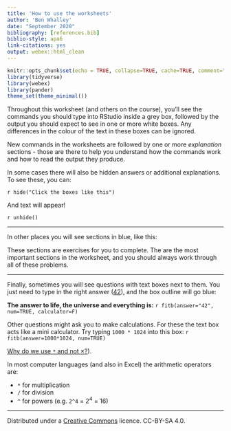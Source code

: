 ```yaml
---
title: 'How to use the worksheets'
author: 'Ben Whalley'
date: "September 2020"
bibliography: [references.bib]
biblio-style: apa6
link-citations: yes
output: webex::html_clean
---
```





```r
knitr::opts_chunk$set(echo = TRUE, collapse=TRUE, cache=TRUE, comment=">", message=FALSE)
library(tidyverse)
library(webex)
library(pander)
theme_set(theme_minimal())
```



Throughout this worksheet (and others on the course), you'll see the commands you should type into
RStudio inside a grey box, followed by the output you should expect to see in one or more white
boxes. Any differences in the colour of the text in these boxes can be ignored.

New commands in the worksheets are followed by one or more _explanation_ sections - those are there
to help you understand how the commands work and how to read the output they produce.

In some cases there will also be hidden answers or additional explanations. To see these, you can:

`r hide("Click the boxes like this")`

And text will appear!

`r unhide()`

---

In other places you will see sections in blue, like this:

:::{.exercise}

These sections are exercises for you to complete. The are the most important sections in the
worksheet, and you should always work through all of these problems.

:::

---

Finally, sometimes you will see questions with text boxes next to them. You just need to type in the
right answer ([42](https://www.urbandictionary.com/define.php?term=42)), and the box outline will go
blue:

**The answer to life, the universe and everything is:**
`r fitb(answer="42", num=TRUE, calculator=F)`

Other questions might ask you to make calculations. For these the text box acts like a mini
calculator. Try typing `1000 * 1024` into this box: `r fitb(answer=1000*1024, num=TRUE)`

[Why do we use `*` and not $\times$?](#compoperators)).

:::{#compoperators .sidenote}

In most computer languages (and also in Excel) the arithmetic operators are:

-   `*` for multiplication
-   `/` for division
-   `^` for powers (e.g. `2^4` = $2^4$ = 16)

:::




---



Distributed under a [Creative Commons](https://creativecommons.org/) licence. CC-BY-SA 4.0.
